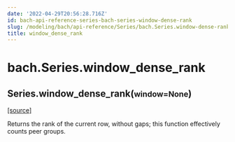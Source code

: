 ```yaml
---
date: '2022-04-29T20:56:28.716Z'
id: bach-api-reference-series-bach-series-window-dense-rank
slug: /modeling/bach/api-reference/Series/bach.Series.window-dense-rank/
title: window_dense_rank
---
```


# bach.Series.window_dense_rank

<div class="method">

<h2 class="signature-class"><span class="additional-name">Series.</span><span class="name">window_dense_rank(</span><small class="parameter-list"><span class="parameter" id="window">window=None</span></small>)</h2>


&#8203;<span class="view-source">[[source]](https://github.com/objectiv/objectiv-analytics/blob/main/bach/bach/series/series.py)</span>

<div class="content">

Returns the rank of the current row, without gaps; this function effectively counts peer
groups.


</div>

</div>
